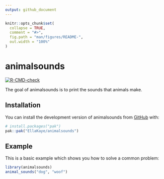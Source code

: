 ```yaml
---
output: github_document
---
```


<!-- README.md is generated from README.Rmd. Please edit that file -->

```r
knitr::opts_chunk$set(
  collapse = TRUE,
  comment = "#>",
  fig.path = "man/figures/README-",
  out.width = "100%"
)
```

# animalsounds

<!-- badges: start -->
[![R-CMD-check](https://github.com/EllaKaye/animalsounds/actions/workflows/R-CMD-check.yaml/badge.svg)](https://github.com/EllaKaye/animalsounds/actions/workflows/R-CMD-check.yaml)
<!-- badges: end -->

The goal of animalsounds is to print the sounds that animals make.

## Installation

You can install the development version of animalsounds from [GitHub](https://github.com/) with:

``` r
# install.packages("pak")
pak::pak("EllaKaye/animalsounds")
```

## Example

This is a basic example which shows you how to solve a common problem:

```r
library(animalsounds)
animal_sounds("dog", "woof")
```

